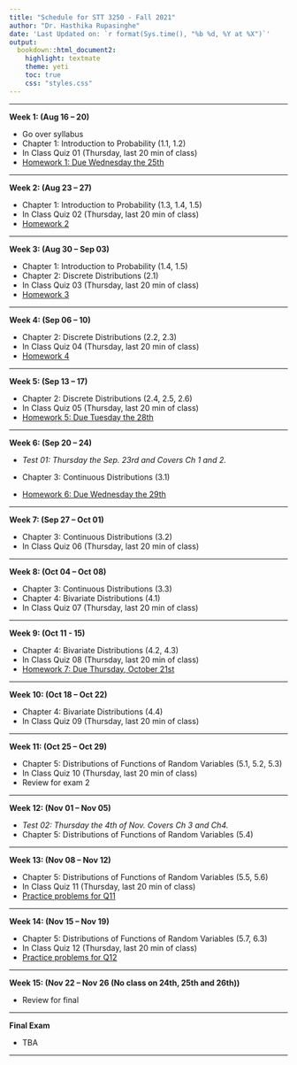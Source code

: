 ```yaml
---
title: "Schedule for STT 3250 - Fall 2021"
author: "Dr. Hasthika Rupasinghe"
date: 'Last Updated on: `r format(Sys.time(), "%b %d, %Y at %X")`'
output:
  bookdown::html_document2:
    highlight: textmate
    theme: yeti
    toc: true
    css: "styles.css"
---
```


***

**Week 1: (Aug 16 -- 20)**

* Go over syllabus
* Chapter 1: Introduction to Probability (1.1, 1.2)
* In Class Quiz 01 (Thursday, last 20 min of class)
* [Homework 1: Due Wednesday the 25th](Homework.html)


***

**Week 2: (Aug 23 -- 27)**

* Chapter 1: Introduction to Probability (1.3, 1.4, 1.5)
* In Class Quiz 02 (Thursday, last 20 min of class)
* [Homework 2](Homework.html)



***

**Week 3: (Aug 30 -- Sep 03)**

* Chapter 1: Introduction to Probability (1.4, 1.5)
* Chapter 2: Discrete Distributions (2.1)
* In Class Quiz 03 (Thursday, last 20 min of class)
* [Homework 3](Homework.html)




***

**Week 4: (Sep 06 -- 10)**

* Chapter 2: Discrete Distributions (2.2, 2.3)
* In Class Quiz 04 (Thursday, last 20 min of class)
* [Homework 4](Homework.html)



***

**Week 5: (Sep 13 -- 17)**

* Chapter 2: Discrete Distributions (2.4, 2.5, 2.6)
* In Class Quiz 05 (Thursday, last 20 min of class)
* [Homework 5: Due Tuesday the 28th](Homework.html)



***

**Week 6: (Sep 20 -- 24)**

* *Test 01: Thursday the Sep. 23rd and Covers Ch 1 and 2.*

* Chapter 3: Continuous Distributions (3.1)
* [Homework 6: Due Wednesday the 29th](Homework.html)



***

**Week 7: (Sep 27 -- Oct 01)**

* Chapter 3: Continuous Distributions (3.2)
* In Class Quiz 06 (Thursday, last 20 min of class)




***

**Week 8: (Oct 04 -- Oct 08)**

* Chapter 3: Continuous Distributions (3.3)
* Chapter 4: Bivariate Distributions (4.1)
* In Class Quiz 07 (Thursday, last 20 min of class)




***

**Week 9: (Oct 11 - 15)**

* Chapter 4: Bivariate Distributions (4.2, 4.3)
* In Class Quiz 08 (Thursday, last 20 min of class)
* [Homework 7: Due Thursday, October 21st](Homework.html)

***

**Week 10: (Oct 18 -- Oct 22)**

* Chapter 4: Bivariate Distributions (4.4)
* In Class Quiz 09 (Thursday, last 20 min of class)



***

**Week 11: (Oct 25 -- Oct 29)**

* Chapter 5: Distributions of Functions of Random Variables (5.1, 5.2, 5.3)
* In Class Quiz 10 (Thursday, last 20 min of class)
* Review for exam 2


***

**Week 12: (Nov 01 -- Nov 05)**

* *Test 02: Thursday the 4th of Nov. Covers Ch 3 and Ch4.*
* Chapter 5: Distributions of Functions of Random Variables (5.4)


***

**Week 13: (Nov 08 -- Nov 12)**

* Chapter 5: Distributions of Functions of Random Variables (5.5, 5.6)
* In Class Quiz 11 (Thursday, last 20 min of class)
* [Practice problems for Q11 ](Homework.html)


***

**Week 14: (Nov 15 -- Nov 19)**

* Chapter 5: Distributions of Functions of Random Variables (5.7, 6.3)
* In Class Quiz 12 (Thursday, last 20 min of class)
* [Practice problems for Q12 ](Homework.html)


***

**Week 15: (Nov 22 -- Nov 26 (No class on 24th, 25th and 26th))**


* Review for final

***

**Final Exam**

* TBA

***

